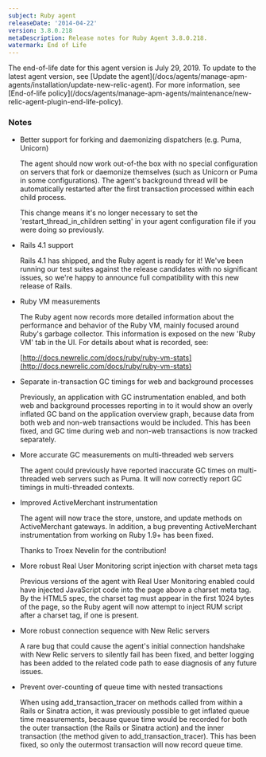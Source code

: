 ```yaml
---
subject: Ruby agent
releaseDate: '2014-04-22'
version: 3.8.0.218
metaDescription: Release notes for Ruby Agent 3.8.0.218.
watermark: End of Life
---
```


<Callout variant="important">
  The end-of-life date for this agent version is July 29, 2019. To update to the latest agent version, see [Update the agent](/docs/agents/manage-apm-agents/installation/update-new-relic-agent). For more information, see [End-of-life policy](/docs/agents/manage-apm-agents/maintenance/new-relic-agent-plugin-end-life-policy).
</Callout>

### Notes

* Better support for forking and daemonizing dispatchers (e.g. Puma, Unicorn)

  The agent should now work out-of-the box with no special configuration on servers that fork or daemonize themselves (such as Unicorn or Puma in some configurations). The agent's background thread will be automatically restarted after the first transaction processed within each child process.

  This change means it's no longer necessary to set the 'restart_thread_in_children setting' in your agent configuration file if you were doing so previously.
* Rails 4.1 support

  Rails 4.1 has shipped, and the Ruby agent is ready for it! We've been running our test suites against the release candidates with no significant issues, so we're happy to announce full compatibility with this new release of Rails.
* Ruby VM measurements

  The Ruby agent now records more detailed information about the performance and behavior of the Ruby VM, mainly focused around Ruby's garbage collector. This information is exposed on the new 'Ruby VM' tab in the UI. For details about what is recorded, see:

  [http://docs.newrelic.com/docs/ruby/ruby-vm-stats](http://docs.newrelic.com/docs/ruby/ruby-vm-stats)
* Separate in-transaction GC timings for web and background processes

  Previously, an application with GC instrumentation enabled, and both web and background processes reporting in to it would show an overly inflated GC band on the application overview graph, because data from both web and non-web transactions would be included. This has been fixed, and GC time during web and non-web transactions is now tracked separately.
* More accurate GC measurements on multi-threaded web servers

  The agent could previously have reported inaccurate GC times on multi-threaded web servers such as Puma. It will now correctly report GC timings in multi-threaded contexts.
* Improved ActiveMerchant instrumentation

  The agent will now trace the store, unstore, and update methods on ActiveMerchant gateways. In addition, a bug preventing ActiveMerchant instrumentation from working on Ruby 1.9+ has been fixed.

  Thanks to Troex Nevelin for the contribution!
* More robust Real User Monitoring script injection with charset meta tags

  Previous versions of the agent with Real User Monitoring enabled could have injected JavaScript code into the page above a charset meta tag. By the HTML5 spec, the charset tag must appear in the first 1024 bytes of the page, so the Ruby agent will now attempt to inject RUM script after a charset tag, if one is present.
* More robust connection sequence with New Relic servers

  A rare bug that could cause the agent's initial connection handshake with New Relic servers to silently fail has been fixed, and better logging has been added to the related code path to ease diagnosis of any future issues.
* Prevent over-counting of queue time with nested transactions

  When using add_transaction_tracer on methods called from within a Rails or Sinatra action, it was previously possible to get inflated queue time measurements, because queue time would be recorded for both the outer transaction (the Rails or Sinatra action) and the inner transaction (the method given to add_transaction_tracer). This has been fixed, so only the outermost transaction will now record queue time.
